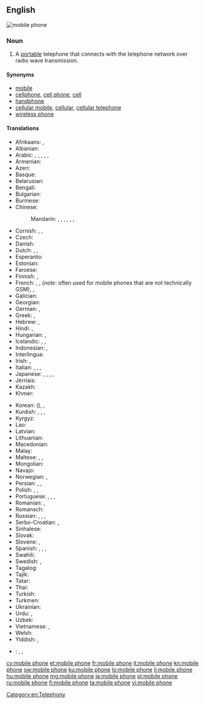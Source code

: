 ==English==
[[Image:Several mobile phones.png|thumb|mobile phone]]
{{wikipedia}}

===Noun===
{{en-noun|head=[[mobile]] [[phone]]}}

# {{context|UK|Australian|NZ|lang=en}} A [[portable]] telephone that connects with the telephone network over radio wave transmission.

====Synonyms====
* [[mobile]] {{qualifier|mainly UK, Ireland, New Zealand, Australia and Singapore}}
* [[cellphone]], [[cell phone]], [[cell]] {{qualifier|mainly US and Canada}}
* [[handphone]] {{qualifier|mainly Indonesia, Malaysia, Philippines and Singapore}}
* [[cellular mobile]], [[cellular]], [[cellular telephone]]
* [[wireless phone]]

====Translations====
{{trans-top|a portable telephone}}
* Afrikaans: {{t-|af|selfoon}}, {{t-|af|sellulêre telefoon}}
* Albanian: {{t-|sq|telefon celular|m}}
* Arabic: {{t-|ar|جوال|m|tr=jawāl}}, {{t-|ar|هاتف محمول|m|tr=hātif maḥmūl}}, {{t-|ar|هاتف خلوي|m|tr=hātif xalawī}}, {{t-|ar|هاتف متحرك|m|tr=hātif mutaḥárrak}}, {{t-|ar|هاتف النقال|m|tr=hātif al-naqqāl}}, {{t-|ar|موبيل|m|tr=mubīl}}
* Armenian: {{t-|hy|բջջային հեռախոս}}
* Azeri: {{t-|az|mobil telefon}}
* Basque: {{t-|eu|telefono mugikor}}
* Belarusian: {{t-|be|мабільны тэлефон|m|tr=mabílʹny teljefón}}
* Bengali: {{t-|bn|মোবাইল ফোন|tr=moba'il phon|sc=Beng}}
* Bulgarian: {{t-|bg|мобилен телефон|m|tr=mobílen telefón}}
* Burmese: {{t-|my|မိုဘိုင်းလ်ဖုန်း|sc=Mymr}}
* Chinese:
*: Mandarin: {{t|cmn|手機|sc=Hani}}, {{t+|cmn|手机|tr=shǒujī|sc=Hani}}, {{qualifier|formal/technical}} {{t|cmn|移動電話|sc=Hani}}, {{t|cmn|移动电话|tr=yídòng diànhuà|sc=Hani}}, {{qualifier|formal/technical}} {{t|cmn|手提電話|sc=Hani}}, {{t|cmn|手提电话|tr=shǒutí diànhuà|sc=Hani}}, {{qualifier|slang}} {{t|cmn|大哥大|tr=dàgēdà|sc=Hani}}
* Cornish: {{t-|kw|klapkodh|f}}, {{t-|kw|pellgowsel|f}}, {{t-|kw|kellgowser|m}}
* Czech: {{t+|cs|mobilní telefon|m}}
* Danish: {{t+|da|mobiltelefon|c}}
* Dutch: {{t-|nl|mobiele telefoon}}, {{t+|nl|GSM}}, {{qualifier|colloquial|diminutive}} {{t+|nl|mobieltje}}
* Esperanto: {{t-|eo|posxtelefono|alt=poŝtelefono}}
* Estonian: {{t-|et|mobiiltelefon}}
* Faroese: {{t-|fo|fartelefon|f}}
* Finnish: {{t+|fi|matkapuhelin}}, {{t+|fi|kännykkä}}
* French: {{t+|fr|téléphone mobile|m}}, {{t+|fr|portable|m}}, {{t+|fr|GSM|m}} (''note'': often used for mobile phones that are not technically GSM), {{qualifier|Canada}} {{t+|fr|cellulaire|m}}, {{t+|fr|mobile|m}} {{qualifier|colloquial}}
* Galician: {{t-|gl|teléfono móbil|m}}
* Georgian: {{t-|ka|მობილური|sc=Geor}}
* German: {{t+|de|Mobiltelefon}}, {{t+|de|Handy}}
* Greek: {{t-|el|κινητό τηλέφωνο|n|tr=kinitó tiléfono|sc=Grek}}, {{qualifier|colloquial}} {{t+|el|κινητό|n|tr=kinitó|sc=Grek}}
* Hebrew: {{t-|he|פלפון}}, {{t-|he|טֶלֶפוֹן סֶלוּלָרי|m|tr=t'elefón selulari}}
* Hindi: {{t-|hi|मोबाइल फ़ोन|tr=mobā'il fon}}, {{t-|hi|मोबाइल|tr=mobā'il}}
* Hungarian: {{t+|hu|mobiltelefon}}, {{t+|hu|mobil}}
* Icelandic: {{t+|is|farsími|m}}, {{t+|is|gemsi|m}}, {{t-|is|GSM-sími|m}}
* Indonesian: {{t-|id|telepon selular}}, {{t+|id|telepon genggam}}
* Interlingua: {{t-|ia|telephono mobile}}
* Irish: {{t-|ga|guthán soghluaiste|m}}, {{t-|ga|fón póca|m}}
* Italian: {{t+|it|cellulare|m}}, {{t+|it|telefono cellulare|m}}, {{t-|it|telefono mobile|m}}, {{t+|it|telefonino|m}}
* Japanese: {{t+|ja|携帯電話|tr=けいたいでんわ, keitai-denwa}}, {{t-|ja|携帯|tr=けいたい, keitai}} {{qualifier|colloquial}}, {{t-|ja|セルホーン|tr=seruhōn}}, {{t-|ja|セルフォン|tr=serufon}}, {{t-|ja|モバイル|tr=mobairu}}
* Jèrriais: {{tø|roa-jer|téléphône dé pouchette|m}}
* Kazakh: {{t|kk|ұялы телефон|tr=uyalı telefon|sc=Cyrl}}
* Khmer: {{t-|km|ទូរសព្ទចល័ត|tr=tuurea’ sɑp ca’lat|sc=Khmr}}
{{trans-mid}}
* Korean: {{t-|ko|휴대 전화|tr=hyudae jeonhwa|sc=Hang}} ({{t+|ko|携帶電話|sc=Hani}}), {{t+|ko|휴대폰|tr=hyudaepon|sc=Hang}} {{qualifier|colloquial}}, {{t+|ko|핸드폰|tr=haendeupon|sc=Hang}} {{qualifier|colloquial}}
* Kurdish: {{t+|ku|telefona destan|f}}, {{t+|ku|telefona berîkê|f}}, {{t+|ku|telefona bêtêl|f}}, {{t+|ku|telefona mobîl|f}}
* Kyrgyz: {{t-|ky|тез телефон|tr=tez telefon|sc=Cyrl}}
* Lao: {{t+|lo|ໂທລະສັບມືຖື|tr=thō la sap mư̄ thư̄|sc=Laoo}}
* Latvian: {{t-|lv|mobilais telefons|m}}
* Lithuanian: {{t-|lt|mobilusis telefonas|m}}
* Macedonian: {{t-|mk|мобилен телефон|m|tr=móbilen telefón}}
* Malay: {{t-|ms|telefon bimbit}}
* Maltese: {{t-|mt|mowbajl|m}}, {{t-|mt|telefon ċellulari|m}}, {{t-|mt|ċellulari|m}}
* Mongolian: {{t-|mn|гар утас|tr=gar utas|sc=Cyrl}}
* Navajo: {{tø|nv|biłńjoobałí}}
* Norwegian: {{t+|no|mobiltelefon|m}}, {{t+|no|mobil|m}}
* Persian: {{t+|fa|تلفن همراه|tr=telefon-e hamrâh}}, {{t-|fa|تلفن موبایل|tr=telefon-e mobâyl}}, {{t+|fa|موبایل|tr=mobâyl}}
* Polish: {{t+|pl|telefon|m}}, {{t+|pl|telefon komórkowy|m}}, {{qualifier|colloquial}} {{t+|pl|komórka|f}}
* Portuguese: {{t-|pt|telefone móvel|m}}, {{t+|pt|telemóvel|m}}, {{t-|pt|telefone celular|m}}, {{t+|pt|celular|m}}
* Romanian: {{t-|ro|telefon mobil|n}}, {{t-|ro|telefon celular|n}}
* Romansch: {{t-|rm|telefon mobil|m}}
* Russian: {{t+|ru|мобильный телефон|m|tr=mobílʹnyj telefón}}, {{t+|ru|сотовый телефон|m|tr=sótovyj telefón}}, {{t+|ru|мобильник|m|tr=mobílʹnik}} {{qualifier|colloquial}}, {{t+|ru|сотка|f|tr=sótka}} {{qualifier|colloquial}}
* Serbo-Croatian: {{t-|sh|мобилни телефон|m|sc=Cyrl}}, {{t-|sh|mobilni telefon|m}}
* Sinhalese: {{t-|si|ජංගම දුරකථනය|tr=jaṁgama durakathanaya|sc=Sinh}}
* Slovak: {{t-|sk|mobilný telefón|m}}
* Slovene: {{t-|sl|mobilni telefon|m}}, {{t-|sl|prenosni telefon|m}}
* Spanish: {{t-|es|teléfono móvil}}, {{t+|es|móvil|m}}, {{qualifier|Latin America}} {{t+|es|celular|m}}, {{qualifier|Latin America}} {{t-|es|teléfono celular|m}}
* Swahili: {{t+|sw|rununu}}
* Swedish: {{t+|sv|mobiltelefon}}, {{t+|sv|mobil}}
* Tagalog: {{t+|tl|teleponong selular}}
* Tajik: {{t-|tg|телефони ҳамроҳ|tr=telefoni hamroh|sc=Cyrl}}
* Tatar: {{t-|tt|кесә телефоны|tr=kesä telefonı|sc=Cyrl}}
* Thai: {{t+|th|โทรศัพท์มือถือ|tr=tohrásàp meu tĕu}}
* Turkish: {{t+|tr|cep telefonu}}
* Turkmen: {{t-|tk|ykjam telefon}}
* Ukrainian: {{t-|uk|мобільний телефон|m|tr=mobílʹnyj telefón}}
* Urdu: {{t-|ur|محمول|tr=mahmūl}}, {{t-|ur|موبائل فون|tr=mobā'il fon|sc=ur-Arab}}
* Uzbek: {{t-|uz|mobil telefon}}
* Vietnamese: {{t+|vi|điện thoại di động}}, {{t-|vi|điện thoại cầm tay}}
* Welsh: {{t+|cy|ffôn symudol|m}}
* Yiddish: {{t-|yi|מאביל טעלעפאן|m|tr=mobil telefon|sc=Hebr}}, {{t-|yi|צעלקע|f|tr=tselke|sc=Hebr}}
{{trans-bottom}}

{{checktrans-top}}
<!--added {{ttbc}}s here.-->
<!-- Check the name of the language: Kriol, Creole or what -->
* {{ttbc|rop}}: {{tø|rop|telefonn portab}}, {{tø|rop|portab}}, {{tø|rop|mobayl}}
{{trans-bottom}}

[[Category:en:Telephony]]

[[cy:mobile phone]]
[[et:mobile phone]]
[[fr:mobile phone]]
[[it:mobile phone]]
[[kn:mobile phone]]
[[sw:mobile phone]]
[[ku:mobile phone]]
[[lo:mobile phone]]
[[li:mobile phone]]
[[hu:mobile phone]]
[[mg:mobile phone]]
[[ja:mobile phone]]
[[pl:mobile phone]]
[[ru:mobile phone]]
[[fi:mobile phone]]
[[ta:mobile phone]]
[[vi:mobile phone]]
